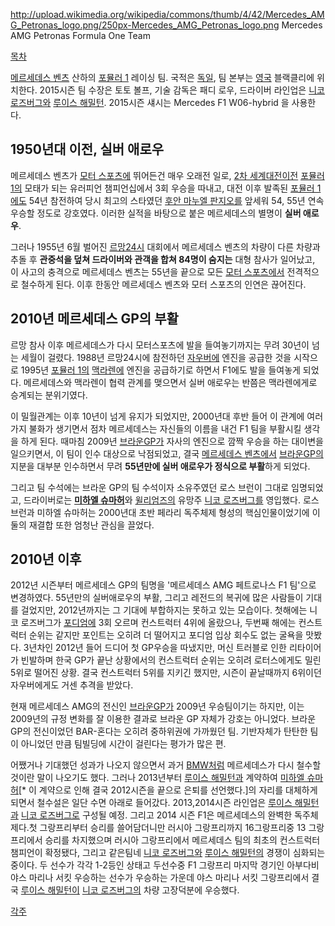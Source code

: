 http://upload.wikimedia.org/wikipedia/commons/thumb/4/42/Mercedes_AMG_Petronas_logo.png/250px-Mercedes_AMG_Petronas_logo.png
Mercedes AMG Petronas Formula One Team

[[목차]]

[[메르세데스 벤츠]] 산하의 [[포뮬러 1]] 레이싱 팀. 국적은 [[독일]], 팀 본부는 [[영국]] 블랙클리에 위치한다. 2015시즌 팀 수장은 토토 볼프, 기술 감독은 패디 로우, 드라이버 라인업은 [[니코 로즈버그]]와 [[루이스 해밀턴]]. 2015시즌 섀시는 Mercedes F1 W06-hybrid 을 사용한다.

== 1950년대 이전, 실버 애로우 ==
메르세데스 벤츠가 [[모터 스포츠]]에 뛰어든건 매우 오래전 일로, [[2차 세계대전]]이전 [[포뮬러 1]]의 모태가 되는 유러피언 챔피언십에서 3회 우승을 따내고, 대전 이후 발족된 [[포뮬러 1]]에도 54년 참전하여 당시 최고의 스타였던 [[후안 마누엘 판지오]]를 앞세워 54, 55년 연속 우승할 정도로 강호였다. 이러한 실적을 바탕으로 붙은 메르세데스의 별명이 '''실버 애로우'''.

그러나 1955년 6월 벌어진 [[르망24시]] 대회에서 메르세데스 벤츠의 차량이 다른 차량과 추돌 후 '''관중석을 덮쳐 드라이버와 관객을 합쳐 84명이 숨지는''' 대형 참사가 일어났고, 이 사고의 충격으로 메르세데스 벤츠는 55년을 끝으로 모든 [[모터 스포츠]]에서 전격적으로 철수하게 된다. 이후 한동안 메르세데스 벤츠와 모터 스포츠의 인연은 끊어진다.

== 2010년 메르세데스 GP의 부활 ==
르망 참사 이후 메르세데스가 다시 모터스포츠에 발을 들여놓기까지는 무려 30년이 넘는 세월이 걸렸다. 1988년 르망24시에 참전하던 [[자우버]]에 엔진을 공급한 것을 시작으로 1995년 [[포뮬러 1]]의 [[맥라렌]]에 엔진을 공급하기로 하면서 F1에도 발을 들여놓게 되었다. 메르세데스와 맥라렌이 협력 관계를 맺으면서 실버 애로우는 반쯤은 맥라렌에게로 승계되는 분위기였다.

이 밀월관계는 이후 10년이 넘게 유지가 되었지만, 2000년대 후반 들어 이 관계에 여러가지 불화가 생기면서 점차 메르세데스는 자신들의 이름을 내건 F1 팀을 부활시킬 생각을 하게 된다. 때마침 2009년 [[브라운GP]]가 자사의 엔진으로 깜짝 우승을 하는 대이변을 일으키면서, 이 팀이 인수 대상으로 낙점되었고, 결국 [[메르세데스 벤츠]]에서 [[브라운GP]]의 지분을 대부분 인수하면서 무려 '''55년만에 실버 애로우가 정식으로 부활'''하게 되었다.

그리고 팀 수석에는 브라운 GP의 팀 수석이자 소유주였던 로스 브런이 그대로 임명되었고, 드라이버로는 '''[[미하엘 슈마허]]'''와 [[윌리엄즈]]의 유망주 [[니코 로즈버그]]를 영입했다. 로스 브런과 미하엘 슈마허는 2000년대 초반 페라리 독주체제 형성의 핵심인물이었기에 이 둘의 재결합 또한 엄청난 관심을 끌었다.

== 2010년 이후 ==
2012년 시즌부터 메르세데스 GP의 팀명을 '메르세데스 AMG 페트로나스 F1 팀'으로 변경하였다. 55년만의 실버애로우의 부활, 그리고 레전드의 복귀에 많은 사람들이 기대를 걸었지만, 2012년까지는 그 기대에 부합하지는 못하고 있는 모습이다. 첫해에는 니코 로즈버그가 [[포디엄]]에 3회 오르며 컨스트럭터 4위에 올랐으나, 두번째 해에는 컨스트럭터 순위는 같지만 포인트는 오히려 더 떨어지고 포디엄 입상 회수도 없는 굴욕을 맛봤다. 3년차인 2012년 들어 드디어 첫 GP우승을 따냈지만, 머신 트러블로 인한 리타이어가 빈발하며 한국 GP가 끝난 상황에서의 컨스트럭터 순위는 오히려 로터스에게도 밀린 5위로 떨어진 상황. 결국 컨스트럭터 5위를 지키긴 했지만, 시즌이 끝날때까지 6위이던 자우버에게도 거센 추격을 받았다.

현재 메르세데스 AMG의 전신인 [[브라운GP]]가 2009년 우승팀이기는 하지만, 이는 2009년의 규정 변화를 잘 이용한 결과로 브라운 GP 자체가 강호는 아니었다. 브라운 GP의 전신이었던 BAR-혼다는 오히려 중하위권에 가까웠던 팀. 기반자체가 탄탄한 팀이 아니었던 만큼 팀빌딩에 시간이 걸린다는 평가가 많은 편.

어쨌거나 기대했던 성과가 나오지 않으면서 과거 [[BMW]]처럼 메르세데스가 다시 철수할것이란 말이 나오기도 했다. 그러나 2013년부터 [[루이스 해밀턴]]과 계약하여 [[미하엘 슈마허]][* 이 계약으로 인해 결국 2012시즌을 끝으로 은퇴를 선언했다.]의 자리를 대체하게 되면서 철수설은 일단 수면 아래로 들어갔다. 2013,2014시즌 라인업은 [[루이스 해밀턴]]과 [[니코 로즈버그]]로 구성될 예정. 그리고 2014 시즌 F1은 메르세데스의 완벽한 독주체제다.첫 그랑프리부터 승리를 쓸어담더니만 러시아 그랑프리까지 16그랑프리중 13 그랑프리에서 승리를 차지했으며 러시아 그랑프리에서 메르세데스 팀의 최초의 컨스트럭터 챔피언이 확정됐다, 그리고 같은팀네 [[니코 로즈버그]]와 [[루이스 해밀턴]]의 경쟁이 심화되는 중이다. 두 선수가 각각 1-2등인 상태고 두선수중 F1 그랑프리 마지막 경기인 아부다비 야스 마리나 서킷 우승하는 선수가 우승하는 가운데 야스 마리나 서킷 그랑프리에서 결국 [[루이스 해밀턴]]이 [[니코 로즈버그]]의 차량 고장덕분에 우승했다. 

[[각주]]
